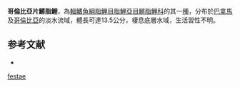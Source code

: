 {{Speciesbox
| status = NE
| status_system = IUCN3.1
| genus = Piabucina
| species = festae
| authority = [[Boulenger|Boulenger]], 1899
| synonyms = *''Lebiasina festae''<br /><small>Boulenger, 1899</small>
}}
'''哥倫比亞片鱂脂鯉'''，為[[輻鰭魚綱|輻鰭魚綱]][[脂鯉目|脂鯉目]][[脂鯉亞目|脂鯉亞目]][[鱂脂鯉科|鱂脂鯉科]]的其一[[種|種]]，分布於[[巴拿馬|巴拿馬]]及[[哥倫比亞|哥倫比亞]]的淡水流域，體長可達13.5公分，棲息底層水域，生活習性不明。

==参考文献==
{{refbegin}}
*{{FishBase_species|genus=Piabucina|species=festae|year=2013|month=10}}
{{refend}}
{{Taxonbar|from=Q6418088}}

[[Category:片鱂脂鯉屬|festae]]